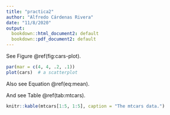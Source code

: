 ```yaml
---
title: "practica2"
author: "Alfredo Cárdenas Rivera"
date: "11/8/2020"
output: 
  bookdown::html_document2: default
  bookdown::pdf_document2: default
---
```


See Figure \@ref(fig:cars-plot).

```r
par(mar = c(4, 4, .2, .1))
plot(cars)  # a scatterplot
```

Also see Equation \@ref(eq:mean).

\begin{equation}
\bar{X} = \frac{\sum_{i=1}^n X_i}{n} (\#eq:mean)
\end{equation}

And see Table \@ref(tab:mtcars).

```r
knitr::kable(mtcars[1:5, 1:5], caption = "The mtcars data.")
```